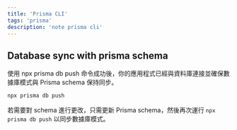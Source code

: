 ```yaml
---
title: 'Prisma CLI'
tags: 'prisma'
description: 'note prisma cli'
---
```


## Database sync with prisma schema

使用 npx prisma db push 命令成功後，你的應用程式已經與資料庫連接並確保數據庫模式與 Prisma schema 保持同步。

```zsh
npx prisma db push
```

若需要對 schema 進行更改，只需更新 Prisma schema，然後再次運行 `npx prisma db push` 以同步數據庫模式。
